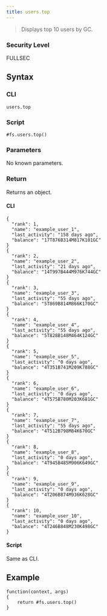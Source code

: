 ```yaml
---
title: users.top
---
```


> Displays top 10 users by GC.

### Security Level

FULLSEC

## Syntax

### CLI

```
users.top
```

### Script

```
#fs.users.top()
```

### Parameters

No known parameters.

### Return

Returns an object.

#### CLI

```
{
  "rank": 1,
  "name": "example_user_1",
  "last_activity": "158 days ago",
  "balance": "17T876B314M817K101GC"
}
{
  "rank": 2,
  "name": "example_user_2",
  "last_activity": "21 days ago",
  "balance": "14T997B444M976K744GC"
}
{
  "rank": 3,
  "name": "example_user_3",
  "last_activity": "55 days ago",
  "balance": "5T869B814M866K170GC"
}
{
  "rank": 4,
  "name": "example_user_4",
  "last_activity": "55 days ago",
  "balance": "5T828B148M464K124GC"
}
{
  "rank": 5,
  "name": "example_user_5",
  "last_activity": "0 days ago",
  "balance": "4T351B741M209K788GC"
}
{
  "rank": 6,
  "name": "example_user_6",
  "last_activity": "0 days ago",
  "balance": "4T575B780M203K681GC"
}
{
  "rank": 7,
  "name": "example_user_7",
  "last_activity": "55 days ago",
  "balance": "4T512B798M84K670GC"
}
{
  "rank": 8,
  "name": "example_user_8",
  "last_activity": "0 days ago",
  "balance": "4T945B485M906K649GC"
}
{
  "rank": 9,
  "name": "example_user_9",
  "last_activity": "0 days ago",
  "balance": "4T206B874M936K628GC"
}
{
  "rank": 10,
  "name": "example_user_10",
  "last_activity": "0 days ago",
  "balance": "4T246B848M230K498GC"
}

```

#### Script

Same as CLI.

## Example

```
function(context, args)
{
	return #fs.users.top()
}
```
